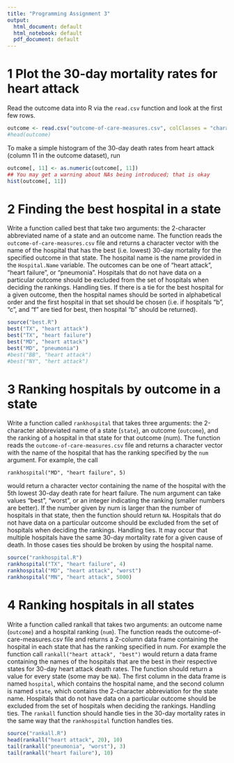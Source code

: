 ```yaml
---
title: "Programming Assignment 3"
output:
  html_document: default
  html_notebook: default
  pdf_document: default
---
```


# 1 Plot the 30-day mortality rates for heart attack 
Read the outcome data into R via the `read.csv` function and look at the first few rows.
```r
outcome <- read.csv("outcome-of-care-measures.csv", colClasses = "character")
#head(outcome)
```

To make a simple histogram of the 30-day death rates from heart attack (column 11 in the outcome dataset), run
```r
outcome[, 11] <- as.numeric(outcome[, 11])
## You may get a warning about NAs being introduced; that is okay
hist(outcome[, 11])
```

# 2 Finding the best hospital in a state
Write a function called best that take two arguments: the 2-character abbreviated name of a state and an outcome name. The function reads the `outcome-of-care-measures.csv` file and returns a character vector with the name of the hospital that has the best (i.e. lowest) 30-day mortality for the specified outcome in that state. The hospital name is the name provided in the `Hospital.Name` variable. The outcomes can be one of “heart attack”, “heart failure”, or “pneumonia”. Hospitals that do not have data on a particular outcome should be excluded from the set of hospitals when deciding the rankings. Handling ties. If there is a tie for the best hospital for a given outcome, then the hospital names should be sorted in alphabetical order and the first hospital in that set should be chosen (i.e. if hospitals “b”, “c”, and “f” are tied for best, then hospital “b” should be returned).

```r
source("best.R")
best("TX", "heart attack")
best("TX", "heart failure")
best("MD", "heart attack")
best("MD", "pneumonia")
#best("BB", "heart attack")
#best("NY", "hert attack")
```

# 3 Ranking hospitals by outcome in a state
Write a function called `rankhospital` that takes three arguments: the 2-character abbreviated name of a state (`state`), an outcome (`outcome`), and the ranking of a hospital in that state for that outcome (num). The function reads the `outcome-of-care-measures.csv` file and returns a character vector with the name of the hospital that has the ranking specified by the `num` argument. For example, the call
```
rankhospital("MD", "heart failure", 5)
```
would return a character vector containing the name of the hospital with the 5th lowest 30-day death rate for heart failure. The num argument can take values “best”, “worst”, or an integer indicating the ranking (smaller numbers are better). If the number given by num is larger than the number of hospitals in that state, then the function should return `NA`. Hospitals that do not have data on a particular outcome should be excluded from the set of hospitals when deciding the rankings. Handling ties. It may occur that multiple hospitals have the same 30-day mortality rate for a given cause of death. In those cases ties should be broken by using the hospital name.

```r
source("rankhospital.R")
rankhospital("TX", "heart failure", 4)
rankhospital("MD", "heart attack", "worst")
rankhospital("MN", "heart attack", 5000)
```

# 4 Ranking hospitals in all states

Write a function called rankall that takes two arguments: an outcome name (`outcome`) and a hospital ranking (`num`). The function reads the outcome-of-care-measures.csv file and returns a 2-column data frame containing the hospital in each state that has the ranking specified in num. For example the function call `rankall("heart attack", "best")` would return a data frame containing the names of the hospitals that are the best in their respective states for 30-day heart attack death rates. The function should return a value for every state (some may be `NA`). The first column in the data frame is named `hospital`, which contains the hospital name, and the second column is named `state`, which contains the 2-character abbreviation for the state name. Hospitals that do not have data on a particular outcome should be excluded from the set of hospitals when deciding the rankings.
Handling ties. The `rankall` function should handle ties in the 30-day mortality rates in the same way that the `rankhospital` function handles ties.

```r
source("rankall.R")
head(rankall("heart attack", 20), 10)
tail(rankall("pneumonia", "worst"), 3)
tail(rankall("heart failure"), 10)
```
